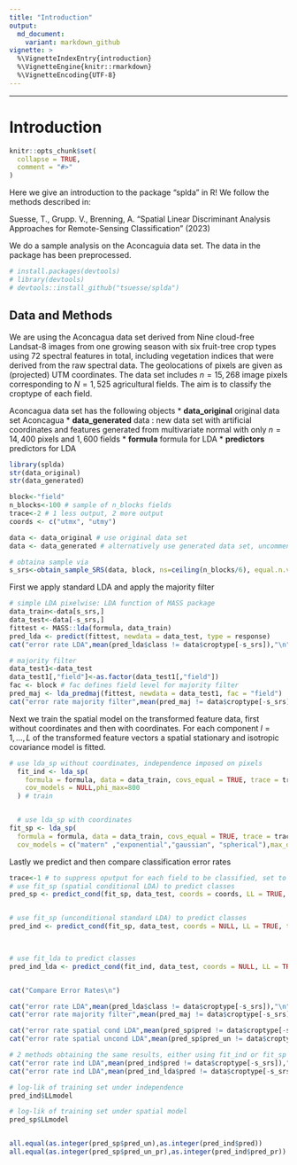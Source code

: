 ```yaml
---
title: "Introduction"
output:
  md_document:
    variant: markdown_github
vignette: >
  %\VignetteIndexEntry{introduction}
  %\VignetteEngine{knitr::rmarkdown}
  %\VignetteEncoding{UTF-8}
---
```

---
# Introduction

```r
knitr::opts_chunk$set(
  collapse = TRUE,
  comment = "#>"
)
```

Here we give an introduction to the package "splda" in R! 
We follow the methods described in: 

Suesse, T., Grupp. V., Brenning, A. "Spatial Linear Discriminant Analysis Approaches for Remote-Sensing Classification" (2023)


We do a sample analysis on the Aconcaguia data set.
The data in the package has been preprocessed. 

```r
# install.packages(devtools)
# library(devtools)
# devtools::install_github("tsuesse/splda")
```


## Data and Methods

We are using the Aconcagua data set derived from
Nine cloud-free Landsat-8 images from one growing season with six fruit-tree crop types using 72 spectral features in total, including vegetation indices that were derived from the raw spectral data. The geolocations of pixels are given as (projected) UTM coordinates. The data set includes $n=15,268$ image pixels corresponding to $N=1,525$ agricultural fields. The aim is to classify the croptype of each field.



Aconcagua data set has the following objects
* **data_original** original data set Aconcagua
* **data_generated** data : new data set with artificial coordinates and features generated from multivariate normal with only $n=14,400$ pixels and $1,600$ fields 
* **formula**  formula for LDA
* **predictors**  predictors for LDA


```r
library(splda)
str(data_original)
str(data_generated)

block<-"field"
n_blocks<-100 # sample of n_blocks fields
trace<-2 # 1 less output, 2 more output
coords <- c("utmx", "utmy")

```



```r
data <- data_original # use original data set
data <- data_generated # alternatively use generated data set, uncomment to use it

# obtaina sample via 
s_srs<-obtain_sample_SRS(data, block, ns=ceiling(n_blocks/6), equal.n.var="croptype")$s
```

First we apply standard LDA and apply the majority filter
```r
# simple LDA pixelwise: LDA function of MASS package
data_train<-data[s_srs,]
data_test<-data[-s_srs,]
fittest <- MASS::lda(formula, data_train)
pred_lda <- predict(fittest, newdata = data_test, type = response)
cat("error rate LDA",mean(pred_lda$class != data$croptype[-s_srs]),"\n")

# majority filter
data_test1<-data_test
data_test1[,"field"]<-as.factor(data_test1[,"field"])
fac <- block # fac defines field level for majority filter
pred_maj <- lda_predmaj(fittest, newdata = data_test1, fac = "field")
cat("error rate majority filter",mean(pred_maj != data$croptype[-s_srs]),"\n")
```

Next we train the spatial model on the transformed feature data, first without coordinates and then with coordinates. For each component $l=1,...,L$ of the transformed feature vectors a spatial stationary and isotropic covariance model is fitted.

```r
# use lda_sp without coordinates, independence imposed on pixels
  fit_ind <- lda_sp(
    formula = formula, data = data_train, covs_equal = TRUE, trace = trace,
    cov_models = NULL,phi_max=800
  ) # train


  # use lda_sp with coordinates
fit_sp <- lda_sp(
  formula = formula, data = data_train, covs_equal = TRUE, trace = trace,coords = coords,
  cov_models = c("matern" ,"exponential","gaussian", "spherical"),max_dist=1000,showplot=TRUE,ini=c(500,0.2),phi_max=800,fixed.model=NULL) 
```

Lastly we predict and then compare classification error rates
```r
trace<-1 # to suppress oputput for each field to be classified, set to 2 to show output
# use fit_sp (spatial conditional LDA) to predict classes
pred_sp <- predict_cond(fit_sp, data_test, coords = coords, LL = TRUE, trace = trace, blocks = "field", corr_min= 0.1)


# use fit_sp (unconditional standard LDA) to predict classes
pred_ind <- predict_cond(fit_sp, data_test, coords = NULL, LL = TRUE, trace = trace, blocks = "field", corr_min= 0.1)
  


# use fit_lda to predict classes
pred_ind_lda <- predict_cond(fit_ind, data_test, coords = NULL, LL = TRUE, trace = trace, blocks = "field", corr_min= 0.1)


cat("Compare Error Rates\n")

cat("error rate LDA",mean(pred_lda$class != data$croptype[-s_srs]),"\n")
cat("error rate majority filter",mean(pred_maj != data$croptype[-s_srs]),"\n")

cat("error rate spatial cond LDA",mean(pred_sp$pred != data$croptype[-s_srs]),"\n")
cat("error rate spatial uncond LDA",mean(pred_sp$pred_un != data$croptype[-s_srs]),"\n")

# 2 methods obtaining the same results, either using fit_ind or fit_sp
cat("error rate ind LDA",mean(pred_ind$pred != data$croptype[-s_srs]),"\n")
cat("error rate ind LDA",mean(pred_ind_lda$pred != data$croptype[-s_srs]),"\n")

# log-lik of training set under independence 
pred_ind$LLmodel

# log-lik of training set under spatial model
pred_sp$LLmodel


all.equal(as.integer(pred_sp$pred_un),as.integer(pred_ind$pred))
all.equal(as.integer(pred_sp$pred_un_pr),as.integer(pred_ind$pred_pr))
```
